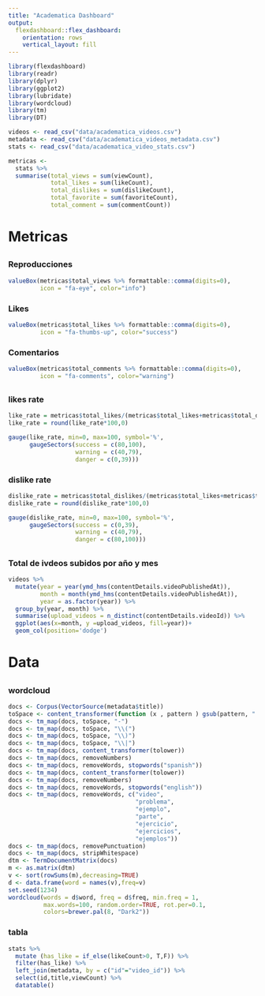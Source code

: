 ```yaml
---
title: "Academatica Dashboard"
output: 
  flexdashboard::flex_dashboard:
    orientation: rows
    vertical_layout: fill
---
```


```r
library(flexdashboard)
library(readr)
library(dplyr)
library(ggplot2)
library(lubridate)
library(wordcloud)
library(tm)
library(DT)
```

```r
videos <- read_csv("data/academatica_videos.csv")
metadata <- read_csv("data/academatica_videos_metadata.csv")
stats <- read_csv("data/academatica_video_stats.csv")
```
```r
metricas <-
  stats %>%
  summarise(total_views = sum(viewCount),
            total_likes = sum(likeCount),
            total_dislikes = sum(dislikeCount),
            total_favorite = sum(favoriteCount),
            total_comment = sum(commentCount))
```

# Metricas {data-icon=fa-ruler}
##
### Reproducciones
```r
valueBox(metricas$total_views %>% formattable::comma(digits=0), 
         icon = "fa-eye", color="info")
```

### Likes
```r
valueBox(metricas$total_likes %>% formattable::comma(digits=0), 
         icon = "fa-thumbs-up", color="success")
```

### Comentarios
```r
valueBox(metricas$total_comments %>% formattable::comma(digits=0), 
         icon = "fa-comments", color="warning")
```

##
### likes rate
```r
like_rate = metricas$total_likes/(metricas$total_likes+metricas$total_dislikes)
like_rate = round(like_rate*100,0)

gauge(like_rate, min=0, max=100, symbol='%',
      gaugeSectors(success = c(80,100),
                   warning = c(40,79),
                   danger = c(0,39)))
```

### dislike rate

```r
dislike_rate = metricas$total_dislikes/(metricas$total_likes+metricas$total_dislikes)
dislike_rate = round(dislike_rate*100,0)

gauge(dislike_rate, min=0, max=100, symbol='%',
      gaugeSectors(success = c(0,39),
                   warning = c(40,79),
                   danger = c(80,100)))
```

##

### Total de ivdeos subidos por año y mes
```r
videos %>%
  mutate(year = year(ymd_hms(contentDetails.videoPublishedAt)),
         month = month(ymd_hms(contentDetails.videoPublishedAt)),
         year = as.factor(year)) %>%
  group_by(year, month) %>%
  summarise(upload_videos = n_distinct(contentDetails.videoId)) %>%
  ggplot(aes(x=month, y =upload_videos, fill=year))+
  geom_col(position='dodge')

```

# Data {data-icon="fa-database"}
## {.tabset}

### wordcloud
```r
docs <- Corpus(VectorSource(metadata$title))
toSpace <- content_transformer(function (x , pattern ) gsub(pattern, " ", x))
docs <- tm_map(docs, toSpace, "-")
docs <- tm_map(docs, toSpace, "\\(")
docs <- tm_map(docs, toSpace, "\\)")
docs <- tm_map(docs, toSpace, "\\|")
docs <- tm_map(docs, content_transformer(tolower))
docs <- tm_map(docs, removeNumbers)
docs <- tm_map(docs, removeWords, stopwords("spanish"))
docs <- tm_map(docs, content_transformer(tolower))
docs <- tm_map(docs, removeNumbers)
docs <- tm_map(docs, removeWords, stopwords("english"))
docs <- tm_map(docs, removeWords, c("video", 
                                    "problema",
                                    "ejemplo",
                                    "parte",
                                    "ejercicio",
                                    "ejercicios",
                                    "ejemplos")) 
docs <- tm_map(docs, removePunctuation)
docs <- tm_map(docs, stripWhitespace)
dtm <- TermDocumentMatrix(docs)
m <- as.matrix(dtm)
v <- sort(rowSums(m),decreasing=TRUE)
d <- data.frame(word = names(v),freq=v)
set.seed(1234)
wordcloud(words = d$word, freq = d$freq, min.freq = 1,
          max.words=100, random.order=TRUE, rot.per=0.1, 
          colors=brewer.pal(8, "Dark2"))

```

### tabla

```r
stats %>%
  mutate (has_like = if_else(likeCount>0, T,F)) %>%
  filter(has_like) %>%
  left_join(metadata, by = c("id"="video_id")) %>%
  select(id,title,viewCount) %>%
  datatable()
```

